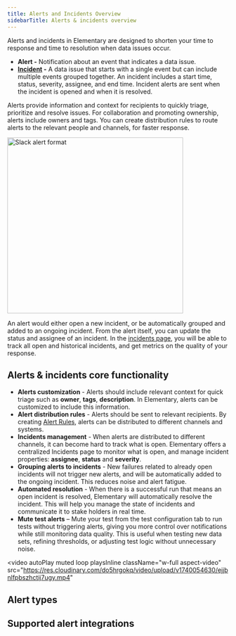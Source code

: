 ```yaml
---
title: Alerts and Incidents Overview
sidebarTitle: Alerts & incidents overview
---
```





Alerts and incidents in Elementary are designed to shorten your time to response and time to resolution when data issues occur.

- **Alert -** Notification about an event that indicates a data issue.
- **[Incident](/cloud/features/alerts-and-incidents/incidents) -** A data issue that starts with a single event but can include multiple events grouped together. An incident includes a start time, status, severity, assignee, and end time. Incident alerts are sent when the incident is opened and when it is resolved.

Alerts provide information and context for recipients to quickly triage, prioritize and resolve issues. 
For collaboration and promoting ownership, alerts include owners and tags. 
You can create distribution rules to route alerts to the relevant people and channels, for faster response. 


<Frame>
  <div className="dark:bg-white rounded-md p-4">
    <img
      height ="400"
      width="400"
      src="https://res.cloudinary.com/dvmtceykh/image/upload/v1707742279/od5lminwcmktkjfh0lao.png"
      alt="Slack alert format"
    />
  </div>
</Frame>


An alert would either open a new incident, or be automatically grouped and added to an ongoing incident.
From the alert itself, you can update the status and assignee of an incident. In the [incidents page](/cloud/features/alerts-and-incidents/incident-management),
you will be able to track all open and historical incidents, and get metrics on the quality of your response.

## Alerts & incidents core functionality 

- **Alerts customization** - Alerts should include relevant context for quick triage such as **owner**, **tags**, **description**. In Elementary, alerts can be customized to include this information.
- **Alert distribution rules** - Alerts should be sent to relevant recipients. By creating [Alert Rules](/cloud/features/alerts-and-incidents/alert-rules), alerts can be distributed to different channels and systems.
- **Incidents management** - When alerts are distributed to different channels, it can become hard to track what is open. Elementary offers a centralized Incidents page to monitor what is open, and manage incident properties: **assignee**, **status** and **severity**.  
- **Grouping alerts to incidents** - New failures related to already open incidents will not trigger new alerts, and will be automatically added to the ongoing incident. This reduces noise and alert fatigue.  
- **Automated resolution** - When there is a successful run that means an open incident is resolved, Elementary will automatically resolve the incident. This will help you manage the state of incidents and communicate it to stake holders in real time. 
- **Mute test alerts** – Mute your test from the test configuration tab to run tests without triggering alerts, giving you more control over notifications while still monitoring data quality. This is useful when testing new data sets, refining thresholds, or adjusting test logic without unnecessary noise.

<video
  autoPlay
  muted
  loop
  playsInline
  className="w-full aspect-video"
  src="https://res.cloudinary.com/do5hrgokq/video/upload/v1740054630/ejjbnlfpbszhctij7ugy.mp4"
></video>



## Alert types

<AlertTypes />

## Supported alert integrations

<AlertsDestinationCards />
